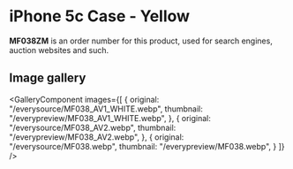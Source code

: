 
# iPhone 5c Case - Yellow

<Callout type='info' emoji='👉🏻'>**MF038ZM** is an order number for this product, used for search engines, auction websites and such.</Callout>

## Image gallery

<GalleryComponent
    images={[
      {
        original: "/everysource/MF038_AV1_WHITE.webp",
        thumbnail: "/everypreview/MF038_AV1_WHITE.webp",
      },
      {
        original: "/everysource/MF038_AV2.webp",
        thumbnail: "/everypreview/MF038_AV2.webp",
      },
      {
        original: "/everysource/MF038.webp",
        thumbnail: "/everypreview/MF038.webp",
      }
    ]}
  />
